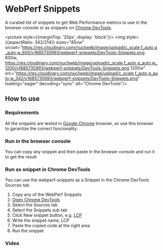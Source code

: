
# WebPerf Snippets


A curated list of snippets to get Web Performance metrics to use in the browser console or as snippets on [Chrome DevTools](https://developer.chrome.com/docs/devtools/).

<picture style={{marginTop: '20px', display: 'block'}}>
  <img
    style={{aspectRatio: 342/214}}
    sizes="85vw"
    srcset="https://res.cloudinary.com/nucliweb/image/upload/c_scale,f_auto,q_auto,w_600/v1685735993/webperf-snippets/DevTools-Snippets.png 600w,
            https://res.cloudinary.com/nucliweb/image/upload/c_scale,f_auto,q_auto,w_1200/v1685735993/webperf-snippets/DevTools-Snippets.png 1200w"
    src="https://res.cloudinary.com/nucliweb/image/upload/c_scale,f_auto,q_auto,w_342/v1685735993/webperf-snippets/DevTools-Snippets.png"
    loading="eager"
    decoding="sync"
    alt="Chrome DevTools"/>
</picture>

## How to use

### Requirements

All the snippets are tested in [Google Chrome](https://google.com/chrome/) browser, so use this browser to garantize the correct funcionality.

### Run in the browser console

You can copy any snippet and then paste in the browser console and run it to get the result

### Run as snippet in Chrome DevTools

You can use the webperf-snippets as a Snippet in the Chrome DevTools Sources tab.

1. Copy any of the WebPerf Snippets
2. [Open Chrome DevTools](https://developer.chrome.com/docs/devtools/open/)
3. Select the Sources tab
4. Select the Snippets sub tab
5. Click New snippet button, e.g. [LCP](https://github.com/nucliweb/webperf-snippets#largest-contentful-paint-lcp)
6. Write the snippet name, LCP
7. Paste the copied code at the right area
8. Run the snippet

### Video

<div style={{marginTop: '20px', display: 'block'}}>
  <CldVideoPlayer
    width="1920"
    height="1080"
    src="webperf-snippets/devtools-new-snippet"
      />
</div>



